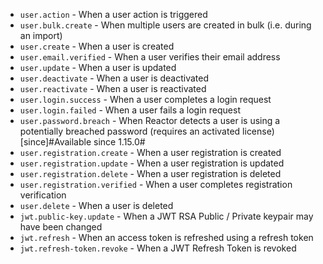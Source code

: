 
* ``user.action`` - When a user action is triggered
* ``user.bulk.create`` - When multiple users are created in bulk (i.e. during an import)
* ``user.create`` - When a user is created
* ``user.email.verified`` - When a user verifies their email address <AvailableSince since="1.8.0" />
* ``user.update`` - When a user is updated
* ``user.deactivate`` - When a user is deactivated
* ``user.reactivate`` - When a user is reactivated
* ``user.login.success`` - When a user completes a login request <AvailableSince since="1.6.0" />
* ``user.login.failed`` - When a user fails a login request <AvailableSince since="1.6.0" />
* ``user.password.breach`` - When Reactor detects a user is using a potentially breached password (requires an activated license) [since]#Available since 1.15.0#
* ``user.registration.create`` - When a user registration is created <AvailableSince since="1.6.0" />
* ``user.registration.update`` - When a user registration is updated <AvailableSince since="1.6.0" />
* ``user.registration.delete`` - When a user registration is deleted <AvailableSince since="1.6.0" />
* ``user.registration.verified`` - When a user completes registration verification <AvailableSince since="1.8.0" />
* ``user.delete`` - When a user is deleted
* ``jwt.public-key.update`` - When a JWT RSA Public / Private keypair may have been changed
* ``jwt.refresh`` - When an access token is refreshed using a refresh token <AvailableSince since="1.16.0" />
* ``jwt.refresh-token.revoke`` - When a JWT Refresh Token is revoked
